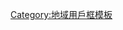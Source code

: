 {{Userbox
|id= [[File:Flag of the Republic of China.svg|60px]]
|id-c= blue
|info='''這位用戶是[[中華民國|<span style=color:#FF0000>中華民國</span>]]港澳地區國民。'''
|info-c= blue
|info-s=9
|info-fc= white
|border-c= white
}}<includeonly>[[Category:中華民國維基人|{{PAGENAME}}]]</includeonly>
<noinclude>[[Category:地域用戶框模板]]</noinclude>